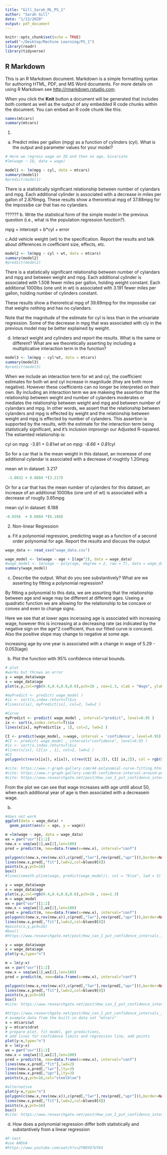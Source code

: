 ```yaml
---
title: "Gill_Sarah_ML_PS_1"
author: "Sarah Gill"
date: "1/13/2020"
output: pdf_document
---
```


```r
knitr::opts_chunk$set(echo = TRUE)
setwd("~/Desktop/Machine Learning/PS_1")
library(readr)
library(tidyverse)
```

## R Markdown

This is an R Markdown document. Markdown is a simple formatting syntax for authoring HTML, PDF, and MS Word documents. For more details on using R Markdown see <http://rmarkdown.rstudio.com>.

When you click the **Knit** button a document will be generated that includes both content as well as the output of any embedded R code chunks within the document. You can embed an R code chunk like this:

```r
names(mtcars)
summary(mtcars)
```
1.
a. Predict miles per gallon (mpg) as a function of cylinders (cyl). What is the output and parameter values for your model?
```r
# Here we regress wage on IQ and then on age, bivariate 
#lm(wage ~ IQ, data = wage)

model1 <- lm(mpg ~ cyl, data = mtcars)
summary(model1)
#predict(model1)

```
There is a statistically significant relationship between number of cylandars and mpg.
Each additional cylinder is associated with a decrease in miles per gallon of 2.876mpg. 
These results show a theroretical mpg of 37.88mpg for the impossibe car that has no cylandars. 


??????
b. Write the statistical form of the simple model in the previous question (i.e., what is the population regression function?).

mpg = intercept + b*cyl + error


c.Add vehicle weight (wt) to the specification. Report the results and talk about differences in coefficient size, effects, etc.
```r
model2 <- lm(mpg ~ cyl + wt, data = mtcars)
summary(model2)
#predict(model2)

```

There is a statistically significant relationship between number of cylandars and mpg and between weight and mpg. Each additional cylinder is associated with 1.508 fewer miles per gallon, holding weight constant. Each additional 1000lbs (one unit in wt) is associated with 3.191 fewer miles per gallon, holding number of cylinders constant. 

These results show a theroretical mpg of 39.69mpg for the impossibe car that weighs nothing and has no cylandars. 

Note that the magnitude of the estimate for cyl is less than in the univariate regression. Some of the decrease in mpg that was associated with cly in the previous model may be better explained by weight.



d. Interact weight and cylinders and report the results. What is the same or different? What are we theoretically asserting by including a multiplicative interaction term in the function?

```r
model3 <- lm(mpg ~ cyl*wt, data = mtcars) 
summary(model3)
#predict(model3)
```
When we include an interaction term for wt and cyl, the coefficient estimates for both wt and cyl increase in magnitude (they are both more negative). However these coefficients can no longer be interpreted on their own. By including an interaction term we are makeing the assertion that the relationship between weight and number of cylanders moderates or mediates the relationship between weight and mpg and between number of cylandars and mpg. In other words, we assert that the relationship between cylanders and mpg is effected by weight and the relationship between weight and mpg is effected by number of cylanders.
This assertion is supported by the results, with the estimate for the interaction term being statistically significant, and it's inclusion improvign our Adjusted R-squared.
The estiamted relationship is:


cyl on mpg:  -3.81 + 0.81*wt
wt on mpg:  -8.66 + 0.81*cyl

So for a car that is the mean weight in this dataset, an incerease of one additional cylandar is associated with a decrease of roughtly 1.20mpg.

mean wt in dataset: 3.217 

```r
 -3.8032 + 0.8084 *(3.217)
```
Or for a car that has the mean number of cylanders for this dataset, an increase of an additional 1000lbs (one unit of wt) is associated with a decrease of rouglly 3.65mpg

mean cyl in dataset: 6.188
```r
-8.6556  + 0.8084 *(6.188)
```





2. Non-linear Regression
a. Fit a polynomial regression, predicting wage as a function of a second order polynomial for age. Report the results and discuss the output
```r
wage_data <- read_csv("wage_data.csv")

wage_model <- lm(wage ~ age + I(age^2), data = wage_data)
#wage_model <- lm(wage ~ poly(age, degree = 2, raw = T), data = wage_data)
summary(wage_model)
```
c. Describe the output. What do you see substantively? What are we asserting by fitting a polynomial regression?

By fitting a polynomial to this data, we are assurting that the relationship between age and wage may be different at different ages. Useing a quadratic function we are allowing for the relationship to be concave or convex and even to change signs.

Here we see that at lower ages incerasing age is associated with increasing wage, however this is increasing at a decreasing rate (as indicated by the negative sign on the age^2 coefficient, thus our fitted curve is concave). Also the positive slope may change to negative at some age. 

increasing age by one year is associated with a change in wage of 5.29 - 0.053(age)

b. Plot the function with 95% confidence interval bounds.
```r
# plot
#works but throws an error
y = wage_data$wage
x = wage_data$age
plot(x,y,col=rgb(0.4,0.4,0.8,0.6),pch=16 , cex=1.3, xlab = "Wage", ylab = "Age") 

#myPredict <- predict( wage_model ) 
#ix <- sort(x,index.return=T)$ix
#lines(x[ix], myPredict[ix], col=2, lwd=2 ) 

#Curve
myPredict <- predict( wage_model , interval="predict", level=0.95 )
ix <- sort(x,index.return=T)$ix
lines(x[ix], myPredict[ix , 1], col=2, lwd=2 )

CI <- predict(wage_model, x=wage, interval = 'confidence', level=0.95)
#CI <- predict( wage_model , interval="confidence", level=0.95 )
#ix <- sort(x,index.return=T)$ix
#lines(x[ix], CI[ix , 1], col=2, lwd=2 )
#CI
polygon(c(rev(x[ix]), x[ix]), c(rev(CI[ ix,3]), CI[ ix,2]), col = rgb(0.7,0.7,0.7,0.4) , border = "black", alpha = 1)

#cite: https://www.r-graph-gallery.com/44-polynomial-curve-fitting.html
#cite: https://www.r-graph-gallery.com/45-confidence-interval-around-polynomial-curve-fitting.html
#cite: https://www.researchgate.net/post/How_can_I_put_confidence_intervals_in_R_plot
```
From the plot we can see that wage increases with age untill about 50, when each additional year of age is then associated with a decreasein wage. 


b.
```r
#does not work
ggplot(data = wage_data) +
  geom_point(aes(x = age, y = wage)) 

m =lm(wage ~ age, data = wage_data)
wx = par("usr")[1:2]
new.x = seq(wx[1],wx[2],len=100)
pred = predict(m, new=data.frame(x=new.x), interval="conf")

polygon(c(new.x,rev(new.x)),c(pred[,"lwr"],rev(pred[,"upr"])),border=NA,col=blues9[3])
lines(new.x,pred[,"fit"],lwd=2,col=blues9[8])
points(x,y,pch=16)
box()
#lines(smooth.pline(wage, predict(wage_model)), col = "blue", lwd = 3)
```



```r
y = wage_data$wage
x = wage_data$age
plot(x,y,col=rgb(0.4,0.4,0.8,0.6),pch=16 , cex=1.3) 
m = wage_model
wx = par("usr")[1:2]
new.x = seq(wx[1],wx[2],len=100)
pred = predict(m, new=data.frame(x=new.x), interval="conf")
polygon(c(new.x,rev(new.x)),c(pred[,"lwr"],rev(pred[,"upr"])),border=NA,col=blues9[3])
lines(new.x,pred[,"fit"],lwd=2,col=blues9[8])
#points(x,y,pch=16)
#box()
#https://www.researchgate.net/post/How_can_I_put_confidence_intervals_in_R_plot
```


```r
y = wage_data$wage
x = wage_data$age
plot(y~x,type="n")

m = lm(y~x)
wx = par("usr")[1:2]
new.x = seq(wx[1],wx[2],len=100)
pred = predict(m, new=data.frame(x=new.x), interval="conf")

polygon(c(new.x,rev(new.x)),c(pred[,"lwr"],rev(pred[,"upr"])),border=NA,col=blues9[3])
lines(new.x,pred[,"fit"],lwd=2,col=blues9[8])
points(x,y,pch=16)
box()
#cite: https://www.researchgate.net/post/How_can_I_put_confidence_intervals_in_R_plot

```


```r
#https://www.researchgate.net/post/How_can_I_put_confidence_intervals_in_R_plot
# example data from the built-in data set "mtcars"
x = mtcars$wt
y = mtcars$drat
# prepare plot, fit model, get predictions,
# add lines for confidence limits and regression line, add points
plot(y~x,type="n")
m = lm(y~x)
wx = par("usr")[1:2]
new.x = seq(wx[1],wx[2],len=100)
pred = predict(m, new=data.frame(x=new.x), interval="conf")
lines(new.x,pred[,"fit"],lwd=2)
lines(new.x,pred[,"lwr"],lty=3)
lines(new.x,pred[,"upr"],lty=3)
points(x,y,pch=16,col="steelblue")
```

```r
#alternative 
plot(y~x,type="n")
polygon(c(new.x,rev(new.x)),c(pred[,"lwr"],rev(pred[,"upr"])),border=NA,col=blues9[3])
lines(new.x,pred[,"fit"],lwd=2,col=blues9[8])
points(x,y,pch=16)
box()
#cite: https://www.researchgate.net/post/How_can_I_put_confidence_intervals_in_R_plot

```


d. How does a polynomial regression differ both statistically and substantively from a linear regression
```r
#F-test
#use ANOVA
#https://www.youtube.com/watch?v=ZYN0YD7UfK4
```
